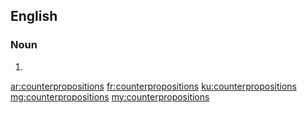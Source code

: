 ==English==

===Noun===
{{head|en}}

# {{plural of|counterproposition}}

[[ar:counterpropositions]]
[[fr:counterpropositions]]
[[ku:counterpropositions]]
[[mg:counterpropositions]]
[[my:counterpropositions]]